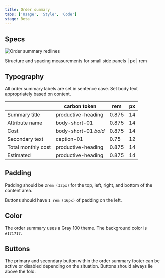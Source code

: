 ```yaml
---
title: Order summary
tabs: ['Usage', 'Style', 'Code']
stage: Beta
---
```


## Specs

<Row>
  <Column colMd={12} colLg={12} GutterSm>

![Order summary redlines](images/specs_ordersummary.png)

<Caption>
  Structure and spacing measurements for small side panels | px | rem
</Caption>

</Column>
</Row>

## Typography

All order summary labels are set in sentence case. Set body text appropriately based on content.

<Row>
  <Column colMd={12} colLg={12} GutterSm>

|                    | carbon token         | rem   | px  |
| ------------------ | -------------------- | ----- | --- |
| Summary title      | productive-heading   | 0.875 | 14  |
| Attribute name     | body-short-01        | 0.875 | 14  |
| Cost               | body-short-01 _bold_ | 0.875 | 14  |
| Secondary text     | caption-01           | 0.75  | 12  |
| Total monthly cost | productive-heading   | 0.875 | 14  |
| Estimated          | productive-heading   | 0.875 | 14  |

</Column>
</Row>

## Padding

Padding should be `2rem (32px)` for the top, left, right, and bottom of the content area.

Buttons should have `1 rem (16px)` of padding on the left.

## Color

The order summary uses a Gray 100 theme.
The background color is `#171717`.

## Buttons

The primary and secondary button within the order summary footer can be active or disabled depending on the situation. Buttons should always lie above the fold.
